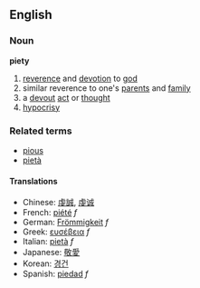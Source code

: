 ==English==
===Noun===
'''piety'''

# [[reverence]] and [[devotion]] to [[god]]
# similar reverence to one's [[parent]]s and [[family]]
# a [[devout]] [[act]] or [[thought]]
# [[hypocrisy]]

===Related terms===
*[[pious]]
*[[pietà]]

====Translations====
*Chinese: [[虔誠]], [[虔诚]]
*French: [[piété]] ''f''
*German: [[Frömmigkeit]] ''f''
*Greek: [[ευσέβεια]] ''f''
*Italian: [[pietà]] ''f''
*Japanese: [[敬愛]]
*Korean: [[경건]]
*Spanish: [[piedad]] ''f''